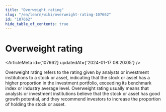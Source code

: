 ```yaml
---
title: "Overweight rating"
slug: "/en/learn/wiki/overweight-rating-107662"
id: "107662"
hide_table_of_contents: true
---
```



# Overweight rating

<ArticleMeta id={107662} updatedAt={'2024-01-17 08:20:05'} />
<div className='border-solid border-b border-t-0 my-4 border-[var(--ifm-color-gray-300)]' />

Overweight rating refers to the rating given by analysts or investment institutions to a stock or asset, indicating that the stock or asset has a higher proportion in the investment portfolio, exceeding its benchmark index or industry average level. Overweight rating usually means that analysts or investment institutions believe that the stock or asset has good growth potential, and they recommend investors to increase the proportion of holding the stock or asset.
